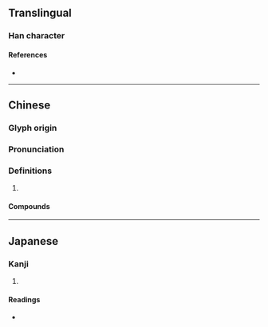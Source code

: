 {{character info/new}}
==Translingual==

===Han character===
{{Han char|rn=38|rad=女|as=12|sn=15|four=98404|canj=FKV|ids=⿱敝女}}

====References====
* {{Han ref|kx=0270.320|dkj=06698|hdz=21080.120|uh=5AF3|ud=23283|bh=E173|bd=57715}}

----

==Chinese==
{{zh-forms}}

===Glyph origin===
{{Han etym}}

===Pronunciation===
{{zh-pron
|m=piè
|c=pit3
|mc=y
|oc=y
|cat=
}}

===Definitions===
{{zh-hanzi}}

# {{rfdef|zh}}

====Compounds====
{{zh-der|嫳屑}}

----

==Japanese==

===Kanji===
{{ja-kanji|grade=|rs=女12}}

# {{rfdef|ja|sort=女12}}

====Readings====
* {{ja-readings|on=[[へつ]] (hetsu), [[へち]] (hechi)|kun=[[おこる]] (okoru), [[かるいさま]] (karuisama)}}